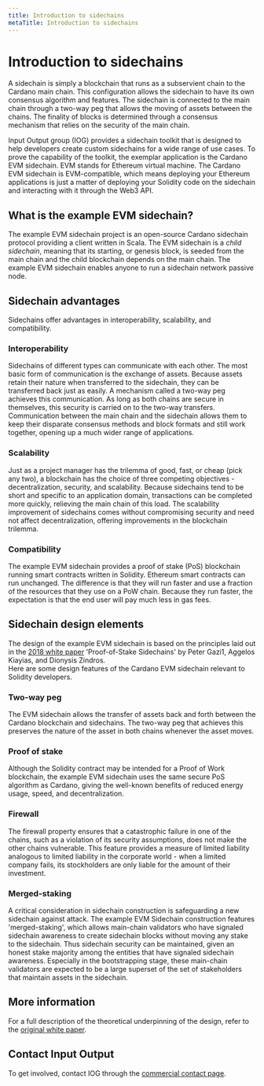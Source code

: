 ```yaml
---
title: Introduction to sidechains
metaTitle: Introduction to sidechains
---
```

# Introduction to sidechains

A sidechain is simply a blockchain that runs as a subservient chain to the Cardano main chain. This configuration allows the sidechain to have its own consensus algorithm and features. The sidechain is connected to the main chain through a two-way peg that allows the moving of assets between the chains. The finality of blocks is determined through a consensus mechanism that relies on the security of the main chain.
  
Input Output group (IOG) provides a sidechain toolkit that is designed to help developers create custom sidechains for a wide range of use cases. To prove the capability of the toolkit, the exemplar application is the Cardano EVM sidechain. EVM stands for Ethereum virtual machine. The Cardano EVM sidechain is EVM-compatible, which means deploying your Ethereum applications is just a matter of deploying your Solidity code on the sidechain and interacting with it through the Web3 API.

## What is the example EVM sidechain?
The example EVM sidechain project is an open-source Cardano sidechain protocol providing a client written in Scala. The EVM sidechain is a *child sidechain*, meaning that its starting, or genesis block, is seeded from the main chain and the child blockchain depends on the main chain. The example EVM sidechain enables anyone to run a sidechain network passive node.
## Sidechain advantages
Sidechains offer advantages in interoperability, scalability, and compatibility.
### Interoperability
Sidechains of different types can communicate with each other. The most basic form of communication is the exchange of assets. Because assets retain their nature when transferred to the sidechain, they can be transferred back just as easily. A mechanism called a two-way peg achieves this communication. As long as both chains are secure in themselves, this security is carried on to the two-way transfers.
Communication between the main chain and the sidechain allows them to keep their disparate consensus methods and block formats and still work together, opening up a much wider range of applications.
### Scalability
Just as a project manager has the trilemma of good, fast, or cheap (pick any two), a blockchain has the choice of three competing objectives - decentralization, security, and scalability.
Because sidechains tend to be short and specific to an application domain, transactions can be completed more quickly, relieving the main chain of this load.
The scalability improvement of sidechains comes without compromising security and need not affect decentralization, offering improvements in the blockchain trilemma. 
### Compatibility
The example EVM sidechain provides a proof of stake (PoS) blockchain running smart contracts written in Solidity. Ethereum smart contracts can run unchanged. The difference is that they will run faster and use a fraction of the resources that they use on a PoW chain. Because they run faster, the expectation is that the end user will pay much less in gas fees.
## Sidechain design elements
The design of the example EVM sidechain is based on the principles laid out in the [2018 white paper](https://iohk.io/en/research/library/papers/proof-of-stake-sidechains/) 'Proof-of-Stake Sidechains' by Peter Gazi1, Aggelos Kiayias, and Dionysis Zindros.  
Here are some design features of the Cardano EVM sidechain relevant to Solidity developers.
### Two-way peg
The EVM sidechain allows the transfer of assets back and forth between the Cardano blockchain and sidechains. The two-way peg that achieves this preserves the nature of the asset in both chains whenever the asset moves.
### Proof of stake
Although the Solidity contract may be intended for a Proof of Work blockchain, the example EVM sidechain uses the same secure PoS algorithm as Cardano, giving the well-known benefits of reduced energy usage, speed, and decentralization.
### Firewall 
The firewall property ensures that a catastrophic failure in one of the chains, such as a violation of its security assumptions, does not make the other chains vulnerable. This feature provides a measure of limited liability analogous to limited liability in the corporate world - when a limited company fails, its stockholders are only liable for the amount of their investment.
### Merged-staking
A critical consideration in sidechain construction is safeguarding a new sidechain against attack.
The example EVM Sidechain construction features 'merged-staking', which allows main-chain validators who have signaled sidechain awareness to create sidechain blocks without moving any stake to the sidechain. Thus sidechain security can be maintained, given an honest stake majority among the entities that have signaled sidechain awareness. Especially in the bootstrapping stage, these main-chain validators are expected to be a large superset of the set of stakeholders that maintain assets in the sidechain.  
## More information
For a full description of the theoretical underpinning of the design, refer to the [original white paper](https://eprint.iacr.org/2018/1239.pdf).
## Contact Input Output
To get involved, contact IOG through the [commercial contact page](https://iohk.io/en/contact-commercial/).
